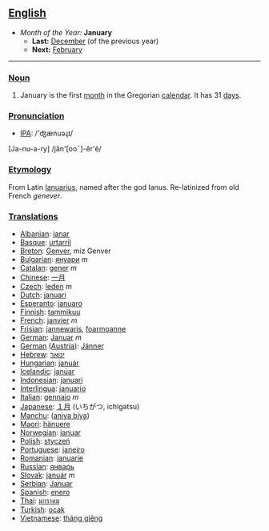 == [[English]] ==
*''Month of the Year:'' '''January'''
**'''Last:''' [[December]] (of the previous year)
**'''Next:''' [[February]]
----

=== [[Noun]] ===
#January is the first [[month]] in the Gregorian [[calendar]]. It has 31 [[day]]s.

=== [[Pronunciation]] ===
*[[w:IPA|IPA]]: /'ʤænuəɻɪ/
[Ja-nu-a-ry] /jăn'[ooˉ]-ĕr'ē/

=== [[Etymology]] ===
From Latin [[Ianuarius]], named after the god Ianus. Re-latinized from old French ''genever''.

=== [[Translations]] ===
*[[Albanian]]: [[janar]]
*[[Basque]]: [[urtarril]]
*[[Breton]]: [[Genver]], miz Genver
*[[Bulgarian]]: [[януари]] ''m''
*[[Catalan]]: [[gener]] ''m''
*[[Chinese]]: [[一月]]
*[[Czech]]: [[leden]] ''m''
*[[Dutch]]: [[januari]]
*[[Esperanto]]: [[januaro]]
*[[Finnish]]: [[tammikuu]]
*[[French]]: [[janvier]] ''m''
*[[Frisian]]: [[jannewaris]], [[foarmoanne]]
*[[German]]: [[Januar]] ''m''
*[[German]] ([[Austria]]): [[Jänner]]
*[[Hebrew]]: [[ינואר]]
*[[Hungarian]]: [[január]]
*[[Icelandic]]: [[janúar]]
*[[Indonesian]]: [[januari]]
*[[Interlingua]]: [[januario]]
*[[Italian]]: [[gennaio]] ''m''
*[[Japanese]]: [[１月]] (いちがつ, ichigatsu)
*[[Manchu]]: ([[aniya biya]])
*[[Maori]]: [[hänuere]]
*[[Norwegian]]: [[januar]]
*[[Polish]]: [[styczeń|stycze&#324;]]
*[[Portuguese]]: [[janeiro]]
*[[Romanian]]: [[ianuarie]]
*[[Russian]]: [[январь]]
*[[Slovak]]: [[január]] ''m''
*[[Serbian]]: [[Januar]]
*[[Spanish]]: [[enero]]
*[[Thai]]: [[มกราคม]]
*[[Turkish]]: [[ocak]]
*[[Vietnamese]]: [[tháng giêng]]
